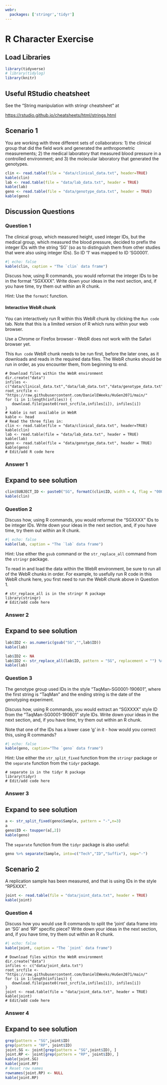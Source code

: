 ```yaml
---
webr:
  packages: ['stringr','tidyr']
---
```


# R Character Exercise

## Load Libraries

```r
library(tidyverse)
# library(tidylog)
library(knitr)
```

## Useful RStudio cheatsheet

See the "String manipulation with stringr cheatsheet" at

<https://rstudio.github.io/cheatsheets/html/strings.html>

## Scenario 1

You are working with three different sets of collaborators: 1) the clinical group that did the field work and generated the anthropometric measurements; 2) the medical laboratory that measured blood pressure in a controlled environment; and 3) the molecular laboratory that generated the genotypes.

```r
clin <- read.table(file = "data/clinical_data.txt", header=TRUE)
kable(clin)
lab <- read.table(file = "data/lab_data.txt", header = TRUE)
kable(lab)
geno <- read.table(file = "data/genotype_data.txt", header = TRUE)
kable(geno)
```

## Discussion Questions

### Question 1

The clinical group, which measured height, used integer IDs, but the medical group, which measured the blood pressure, decided to prefix the integer IDs with the string 'SG' (so as to distinguish them from other studies that were also using integer IDs). So ID '1' was mapped to ID 'SG0001'.

```r
#| echo: false
kable(clin, caption = "The `clin` data frame")
```

Discuss how, using R commands, you would reformat the integer IDs to be in the format "SGXXXX". Write down your ideas in the next section, and, if you have time, try them out within an R chunk.

Hint: Use the `formatC` function.

#### Interactive WebR chunk

You can interactively run R within this WebR chunk by clicking the `Run code` tab. Note that this is a limited version of R which runs within your web browser.

::: callout-warning
Use a Chrome or Firefox browser - WebR does not work with the Safari browser yet.
:::

::: callout-note
This `Run code` WebR chunk needs to be run first, before the later ones, as it downloads and reads in the required data files. The WebR chunks should be run in order, as you encounter them, from beginning to end.
:::

```webr-r
# Download files within the WebR environment
dir.create("data")
infiles <- c("data/clinical_data.txt","data/lab_data.txt","data/genotype_data.txt")
root_srcfile <- "https://raw.githubusercontent.com/DanielEWeeks/HuGen2071/main/"
for (i in 1:length(infiles)) {
   download.file(paste0(root_srcfile,infiles[i]), infiles[i])
}
# kable is not available in WebR
kable <- head
# Read the three files in:
clin <- read.table(file = "data/clinical_data.txt", header=TRUE)
kable(clin)
lab <- read.table(file = "data/lab_data.txt", header = TRUE)
kable(lab)
geno <- read.table(file = "data/genotype_data.txt", header = TRUE)
kable(geno)
# Edit/add R code here
```

### Answer 1

::: {.callout-tip collapse="true"}
## Expand to see solution

```r
clin$SUBJECT_ID <- paste0("SG", formatC(clin$ID, width = 4, flag = "0000"))
kable(clin)
```
:::

### Question 2

Discuss how, using R commands, you would reformat the "SGXXXX" IDs to be integer IDs. Write down your ideas in the next section, and, if you have time, try them out within an R chunk.

```r
#| echo: false
kable(lab, caption = "The `lab` data frame")
```

Hint: Use either the `gsub` command or the `str_replace_all` command from the `stringr` package.

::: callout-warning
To read in and load the data within the WebR environment, be sure to run all of the WebR chunks in order. For example, to usefully run R code in this WebR chunk here, you first need to run the WebR chunk above in Question 1.
:::

```webr-r
# str_replace_all is in the stringr R package
library(stringr)
# Edit/add code here
```

### Answer 2

::: {.callout-tip collapse="true"}
## Expand to see solution

```r
lab$ID2 <- as.numeric(gsub("SG","",lab$ID))
kable(lab)
```

```r
lab$ID2 <- NA
lab$ID2 <- str_replace_all(lab$ID, pattern = "SG", replacement = "") %>% as.numeric()
kable(lab)
```
:::

### Question 3

The genotype group used IDs in the style "TaqMan-SG0001-190601", where the first string is "TaqMan" and the ending string is the date of the genotyping experiment.

Discuss how, using R commands, you would extract an "SGXXXX" style ID from the "TaqMan-SG0001-190601" style IDs. Write down your ideas in the next section, and, if you have time, try them out within an R chunk.

Note that one of the IDs has a lower case 'g' in it - how would you correct this, using R commands?

```r
#| echo: false
kable(geno, caption="The `geno` data frame")
```

Hint: Use either the `str_split_fixed` function from the `stringr` package or the `separate` function from the `tidyr` package.

```webr-r
# separate is in the tidyr R package
library(tidyr)
# Edit/add code here
```

### Answer 3

::: {.callout-tip collapse="true"}
## Expand to see solution

```r
a <- str_split_fixed(geno$Sample, pattern = "-",n=3)
a
geno$ID <- toupper(a[,2])
kable(geno)
```

The `separate` function from the `tidyr` package is also useful:

```r
geno %>% separate(Sample, into=c("Tech","ID","Suffix"), sep="-")
```
:::

## Scenario 2

A replication sample has been measured, and that is using IDs in the style "RP5XXX".

```r
joint <- read.table(file = "data/joint_data.txt", header = TRUE)
kable(joint)
```

### Question 4

Discuss how you would use R commands to split the 'joint' data frame into an 'SG' and 'RP' specific piece? Write down your ideas in the next section, and, if you have time, try them out within an R chunk.

```r
#| echo: false
kable(joint, caption = "The `joint` data frame")
```

```webr-r
# Download files within the WebR environment
dir.create("data")
infiles <- c("data/joint_data.txt")
root_srcfile <- "https://raw.githubusercontent.com/DanielEWeeks/HuGen2071/main/"
for (i in 1:length(infiles)) {
   download.file(paste0(root_srcfile,infiles[i]), infiles[i])
}
joint <- read.table(file = "data/joint_data.txt", header = TRUE)
kable(joint)
# Edit/add code here
```

### Answer 4

::: {.callout-tip collapse="true"}
## Expand to see solution

```r
grep(pattern = "SG",joint$ID)
grep(pattern = "RP", joint$ID)
joint.SG <- joint[grep(pattern = "SG",joint$ID), ]
joint.RP <- joint[grep(pattern = "RP", joint$ID), ]
kable(joint.SG)
kable(joint.RP)
# Reset row names
rownames(joint.RP) <- NULL
kable(joint.RP)
```
:::
